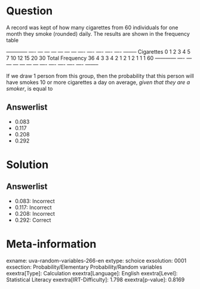 Question
========

A record was kept of how many cigarettes from 60 individuals for one month they smoke (rounded) daily. The results are shown in the frequency table

  ------------ ---- --- --- --- --- --- --- ---- ---- ---- ---- ---- -------- Cigarettes 0 1 2 3 4 5 7 10 12 15 20 30 Total Frequency 36 4 3 3 4 2 1 2 1 2 1 1 1 60 ------------ ---- --- --- --- --- --- --- ---- ---- ---- ---- ---- --------

If we draw 1 person from this group, then the probability that this person will have smokes 10 or more cigarettes a day on average, *given that they are a smoker*, is equal to

Answerlist
----------

* 0.083
* 0.117
* 0.208
* 0.292

Solution
========

Answerlist
----------

* 0.083: Incorrect
* 0.117: Incorrect
* 0.208: Incorrect
* 0.292: Correct

Meta-information
================
exname: uva-random-variables-266-en
extype: schoice
exsolution: 0001
exsection: Probability/Elementary Probability/Random variables
exextra[Type]: Calculation
exextra[Language]: English
exextra[Level]: Statistical Literacy
exextra[IRT-Difficulty]: 1.798
exextra[p-value]: 0.8169
